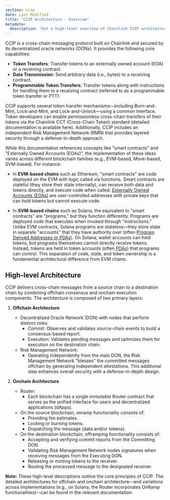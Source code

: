 ```yaml
---
section: ccip
date: Last Modified
title: "CCIP Architecture - Overview"
metadata:
  description: "Get a high-level overview of Chainlink CCIP architecture. Learn about its core capabilities, offchain and onchain components."
---
```



CCIP is a cross-chain messaging protocol built on Chainlink and secured by its decentralized oracle networks (DONs). It provides the following core capabilities:

- **Token Transfers**: Transfer tokens to an externally owned account (EOA) or a receiving contract.
- **Data Transmission**: Send arbitrary data (i.e., bytes) to a receiving contract.
- **Programmable Token Transfers**: Transfer tokens along with instructions for handling them to a receiving contract (referred to as a programmable token transfer or PTT).

CCIP supports several token transfer mechanisms—including Burn-and-Mint, Lock-and-Mint, and Lock-and-Unlock—using a common interface. Token developers can enable permissionless cross-chain transfers of their tokens via the Chainlink CCT (Cross-Chain Token) standard (detailed documentation is available here). Additionally, CCIP includes an independent Risk Management Network (RMN) that provides layered security through a defense-in-depth approach.

<Aside title="Terminology">

While this documentation references concepts like "smart contracts" and "Externally Owned Accounts (EOAs)", the implementation of these ideas varies across different blockchain families (e.g., EVM-based, Move-based, SVM-based). For instance:

- In **EVM-based chains** such as Ethereum, "smart contracts" are code deployed on the EVM with logic called via functions. Smart contracts are stateful (they store their state internally), can receive both data and tokens directly, and execute code when called. [Externally Owned Accounts (EOAs)](https://ethereum.org/en/developers/docs/accounts/#types-of-account) are user-controlled addresses with private keys that can hold tokens but cannot execute code.

- In **SVM-based chains** such as Solana, the equivalent to "smart contracts" are "programs," but they function differently. Programs are deployed code that executes when invoked through "instructions." Unlike EVM contracts, Solana programs are stateless—they store state in separate "accounts" that they have authority over (often [Program Derived Addresses or PDAs](https://solana.com/docs/core/pda)). On Solana, wallet accounts can hold tokens, but programs themselves cannot directly receive tokens. Instead, tokens are held in token accounts (often [PDAs](https://solana.com/docs/core/pda)) that programs can control. This separation of code, state, and token ownership is a fundamental architectural difference from EVM chains.

</Aside>

## High-level Architecture

CCIP delivers cross-chain messages from a source chain to a destination chain by combining offchain consensus and onchain execution components. The architecture is composed of two primary layers:

1. **Offchain Architecture**

   - Decentralized Oracle Network (DON) with nodes that perform distinct roles:
     - Commit: Observes and validates source-chain events to build a consensus-based report.
     - Execution: Validates pending messages and optimizes them for execution on the destination chain.
   - Risk Management Network:
     - Operating independently from the main DON, the Risk Management Network "blesses" the committed messages offchain by generating independent attestations. This additional step enhances overall security with a defense-in-depth design.

1. **Onchain Architecture**
   - Router:
     - Each blockchain has a single immutable Router contract that serves as the unified interface for users and decentralized applications (dApps).
   - On the source blockchain, onramp functionality consists of:
     - Providing fee estimates.
     - Locking or burning tokens.
     - Dispatching the message (data and/or tokens).
   - On the destination blockchain, offramping functionality consists of:
     - Accepting and verifying commit reports from the Committing DON.
     - Validating Risk Management Network nodes signatures when receiving messages from the Executing DON.
     - Releasing or minting tokens to the receiver.
     - Routing the processed message to the designated receiver.

**Note:** These high-level descriptions outline the core principles of CCIP. The detailed architectures for offchain and onchain architecture—and variations across implementations (e.g., on Solana, the Router incorporates OnRamp functionalities)—can be found in the relevant documentation.

<ClickToZoom
  src="/images/ccip/ccip-hl-v1.6.gif"
  alt="CCIP High-Level Architecture"
  style="display: block; margin: 2rem auto; max-height: 60vh; width: auto;"
/>
